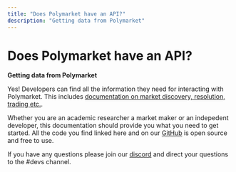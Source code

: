 ```yaml
---
title: "Does Polymarket have an API?"
description: "Getting data from Polymarket"
---
```


# Does Polymarket have an API?

**Getting data from Polymarket**

Yes! Developers can find all the information they need for interacting with Polymarket. This includes [documentation on market discovery, resolution, trading etc.](https://docs.polymarket.com/#introduction).

Whether you are an academic researcher a market maker or an indepedent developer, this documentation should provide you what you need to get started. All the code you find linked here and on our [GitHub](https://github.com/polymarket) is open source and free to use.

If you have any questions please join our [discord](https://discord.gg/polymarket) and direct your questions to the #devs channel.
